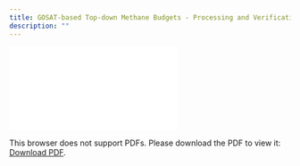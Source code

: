 ```yaml
---
title: GOSAT-based Top-down Methane Budgets - Processing and Verification Report
description: ""
---
```


<object data="./reports/ceos-ch4budget-yeargrid-v1_Processing and Verification Report.pdf" type="application/pdf" width="1024px" height="1000px">
    <embed src="./reports/ceos-ch4budget-yeargrid-v1_Processing and Verification Report.pdf">
        <p>This browser does not support PDFs. Please download the PDF to view it: <a href="./reports/ceos-ch4budget-yeargrid-v1_Processing and Verification Report.pdf">Download PDF</a>.</p>
    </embed>
</object>